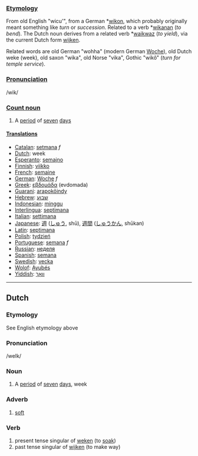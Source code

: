 ===[[Etymology]]===
From old English "wicu'", from a German *[[wikon]], which probably originally meant something like ''turn'' or ''succession''. Related to a verb *[[wikanan]] (''to bend''). The Dutch noun derives from a related verb *[[waikwaz]] (''to yield''), via the current Dutch form [[wijken]].

Related words are old German "wohha" (modern German [[Woche]]), old Dutch weke (week), old saxon "wika", old Norse "vika", Gothic "wik&ocirc;" (''turn for temple service'').

===[[Pronunciation]]===
/wik/
===[[Count noun]]===
# A [[period]] of [[seven]] [[day]]s

====[[Translation]]s====
*[[Catalan]]: [[setmana]] ''f''
*[[Dutch]]: week
*[[Esperanto]]: [[semajno]]
*[[Finnish]]: [[viikko]]
*[[French]]: [[semaine]]
*[[German]]: [[Woche]] ''f''
*[[Greek]]: [[εβδομάδα]] (evdomada)
*[[Guarani]]: [[arapokõindy]]
*[[Hebrew]]: [[שבוע]]
*[[Indonesian]]: [[minggu]]
*[[Interlingua]]: [[septimana]]
*[[Italian]]: [[settimana]]
*[[Japanese]]: [[週]] ([[しゅう]], shū), [[週間]] ([[しゅうかん]], shūkan)
*[[Latin]]: [[septimana]]
*[[Polish]]: [[tydzień]]
*[[Portuguese]]: [[semana]] ''f''
*[[Russian]]: [[неделя]]
*[[Spanish]]: [[semana]]
*[[Swedish]]: [[vecka]]
*[[Wolof]]: [[Ayubés]]
*[[Yiddish]]: [[וואָך]]

--------

==Dutch==
===Etymology===
See English etymology above
===Pronunciation===

/weIk/

===Noun===

# A [[period]] of [[seven]] [[day]]s, week


===Adverb===

# [[soft]]

===Verb===
# present tense singular of [[weken]] (to [[soak]])
# past tense singular of [[wijken]] (to make way)